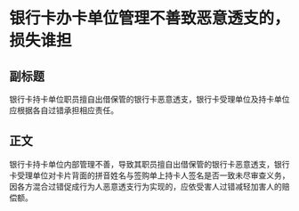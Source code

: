 # 银行卡办卡单位管理不善致恶意透支的，损失谁担
## 副标题
银行卡持卡单位职员擅自出借保管的银行卡恶意透支，银行卡受理单位及持卡单位应根据各自过错承担相应责任。
## 正文
银行卡持卡单位内部管理不善，导致其职员擅自出借保管的银行卡恶意透支，银行卡受理单位对卡片背面的拼音姓名与签购单上持卡人签名是否一致未尽审查义务，因各方混合过错促成行为人恶意透支行为实现的，应依受害人过错减轻加害人的赔偿额。